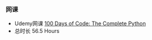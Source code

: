 ### 网课
- Udemy网课 [100 Days of Code: The Complete Python ](https://www.udemy.com/course/100-days-of-code/learn/lecture/23154980?start=0#lecture-article)
- 总时长 56.5 Hours